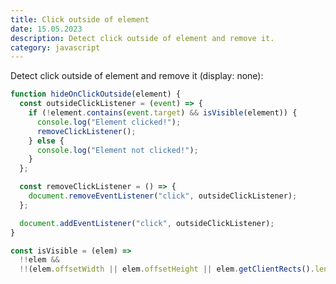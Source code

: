 ```yaml
---
title: Click outside of element
date: 15.05.2023
description: Detect click outside of element and remove it.
category: javascript
---
```


Detect click outside of element and remove it (display: none):

```js
function hideOnClickOutside(element) {
  const outsideClickListener = (event) => {
    if (!element.contains(event.target) && isVisible(element)) {
      console.log("Element clicked!");
      removeClickListener();
    } else {
      console.log("Element not clicked!");
    }
  };

  const removeClickListener = () => {
    document.removeEventListener("click", outsideClickListener);
  };

  document.addEventListener("click", outsideClickListener);
}

const isVisible = (elem) =>
  !!elem &&
  !!(elem.offsetWidth || elem.offsetHeight || elem.getClientRects().length);
```
